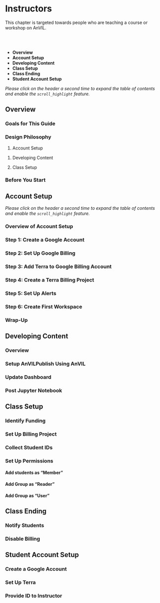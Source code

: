 # Instructors

This chapter is targeted towards people who are teaching a course or workshop on AnVIL.

<br> <!-- Capital letter makes part of below content indented which doesn't look good.. can remove the <br> if more text is added above -->
<br>

- **Overview**
- **Account Setup**
- **Developing Content**
- **Class Setup**
- **Class Ending**
- **Student Account Setup**

*Please click on the header a second time to expand the table of contents and enable the `scroll_highlight` feature.*

<!------------------------------------------>

## Overview

### Goals for This Guide

<!-- Google slide -->

### Design Philosophy

1. Account Setup 

<!-- done once e.g. Google free $300 credits -->

1. Developing Content

1. Class Setup

<!-- done for each class e.g. STRIDES? -->

### Before You Start

<!-- Checklist -->

<!------------------------------------------>

## Account Setup

*Please click on the header a second time to expand the table of contents and enable the `scroll_highlight` feature.*

### Overview of Account Setup

### Step 1: Create a Google Account

### Step 2: Set Up Google Billing

### Step 3: Add Terra to Google Billing Account

### Step 4: Create a Terra Billing Project

### Step 5: Set Up Alerts

### Step 6: Create First Workspace

### Wrap-Up

<!------------------------------------------>

## Developing Content

### Overview

### Setup AnVILPublish Using AnVIL

### Update Dashboard

### Post Jupyter Notebook

<!------------------------------------------>

## Class Setup

### Identify Funding

### Set Up Billing Project

### Collect Student IDs

### Set Up Permissions

#### Add students as “Member” 

<!-- to Terra Group (so don’t have to type every ID) -->

#### Add Group as “Reader” 

<!-- to Instructor Workspace (to allow clone of this workspace) -->

#### Add Group as “User” 

<!-- Roles on Billing Project (allow to clone any workspace) -->

<!------------------------------------------>

## Class Ending

### Notify Students

### Disable Billing

<!------------------------------------------>

## Student Account Setup

### Create a Google Account

### Set Up Terra

### Provide ID to Instructor
